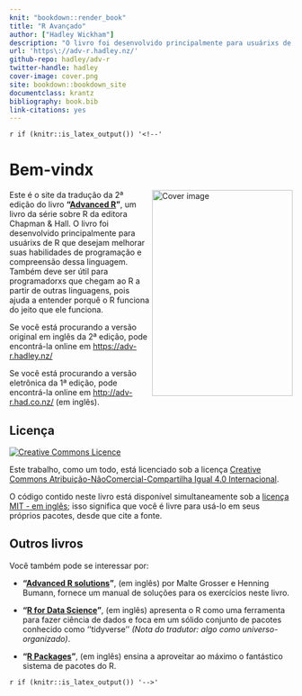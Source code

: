 ```yaml
--- 
knit: "bookdown::render_book"
title: "R Avançado"
author: ["Hadley Wickham"]
description: "O livro foi desenvolvido principalmente para usuárixs de R que desejam melhorar suas habilidades de programação e compreensão dessa linguagem. Também deve ser útil para programadorxs que chegam ao R a partir de outras linguagens, pois ajuda a entender porquê o R funciona do jeito que ele funciona."
url: 'https\://adv-r.hadley.nz/'
github-repo: hadley/adv-r
twitter-handle: hadley
cover-image: cover.png
site: bookdown::bookdown_site
documentclass: krantz
bibliography: book.bib
link-citations: yes
---
```



`r if (knitr::is_latex_output()) '<!--'` 

# Bem-vindx {-}

<a href="https://amzn.to/2WoabjB"><img src="cover.png" width="250" height="366" align="right" alt="Cover image" /></a>

Este é o site da tradução da 2ª edição do livro __"[Advanced R](https://amzn.to/2WoabjB)"__, um livro da série sobre R da editora Chapman & Hall. O livro foi desenvolvido principalmente para usuárixs de R que desejam melhorar suas habilidades de programação e compreensão dessa linguagem. Também deve ser útil para programadorxs que chegam ao R a partir de outras linguagens, pois ajuda a entender porquê o R funciona do jeito que ele funciona.

Se você está procurando a versão original em inglês da 2ª edição, pode encontrá-la online em <https://adv-r.hadley.nz/>

Se você está procurando a versão eletrônica da 1ª edição, pode encontrá-la online em <http://adv-r.had.co.nz/> (em inglês). 

## Licença {-}

<a rel="license" href="http://creativecommons.org/licenses/by-nc-sa/4.0/"><img alt="Creative Commons Licence" style="border-width:0" src="https://i.creativecommons.org/l/by-nc-sa/4.0/88x31.png" /></a>

Este trabalho, como um todo, está licenciado sob a licença <a rel="license" href="http://creativecommons.org/licenses/by-nc-sa/4.0/deed.pt_BR">Creative Commons Atribuição-NãoComercial-Compartilha Igual 4.0 Internacional</a>.

O código contido neste livro está disponível simultaneamente sob a [licença MIT - em inglês](https://opensource.org/licenses/MIT); isso significa que você é livre para usá-lo em seus próprios pacotes, desde que cite a fonte.

## Outros livros {-}

Você também pode se interessar por:

* __"[Advanced R solutions](http://advanced-r-solutions.rbind.io)"__, (em inglês) por Malte Grosser e Henning Bumann, fornece um manual de soluções para os exercícios neste livro.

* __"[R for Data Science](http://r4ds.had.co.nz/)"__, (em inglês) apresenta o R como uma ferramenta para fazer ciência de dados e foca em um sólido conjunto de pacotes conhecido como ''tidyverse'' *(Nota do tradutor: algo como universo-organizado)*.

* __"[R Packages](http://r-pkgs.had.co.nz/)"__, (em inglês) ensina a aproveitar ao máximo o fantástico sistema de pacotes do R.

`r if (knitr::is_latex_output()) '-->'`
